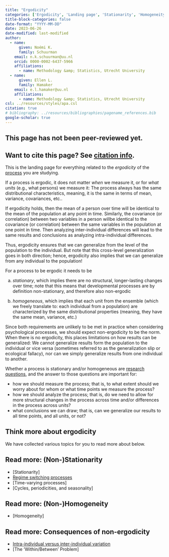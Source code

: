```yaml
---
title: "Ergodicity"
categories: ['Ergodicity', 'Landing page', 'Stationarity', 'Homogeneity']
title-block-categories: false
date-format: "YYYY-MM-DD"
date: 2023-06-26
date-modified: last-modified
author:
  - name:
      given: Noémi K.
      family: Schuurman
    email: n.k.schuurman@uu.nl
    orcid: 0000-0002-6437-5966
    affiliations:
      - name: Methodology &amp; Statistics, Utrecht University
  - name:
      given: Ellen L.
      family: Hamaker
    email: e.l.hamaker@uu.nl
    affiliations:
      - name: Methodology &amp; Statistics, Utrecht University
csl: ../resources/styles/apa.csl
citation: true
# bibliography: ../resources/bibliographies/pagename_references.bib
google-scholar: true
---
```


::: callout-caution
## This page has not been peer-reviewed yet.
:::

::: callout-note
## Want to cite this page? See [citation info](ergodicity.html#citation).
:::

This is the landing page for everything related to the <i> ergodicity </i> of the [process](../processes.qmd) you are studying.

If a process is ergodic, it does not matter *when* we measure it, or for *what units* (e.g., what persons) we measure it: The process always has the same distributional characteristics, meaning, it is the same in terms of mean, variance, covariances, etc.. 

If ergodicity holds, then the mean of a person over time will be identical to the mean of the population at any point in time. Similarly, the covariance (or correlation) between two variables in a person willbe identical to the covariance (or correlation) between the same variables in the population at one point in time. Then analyzing inter-individual differences will lead to the same results and conclusions as analyzing intra-individual differences.

Thus, ergodicity ensures that we can generalize from the level of the population to the individual. But note that this cross-level generalization goes in both direction; hence, ergodicity also implies that we can generalize from any individual to the population!

For a process to be ergodic it needs to be 

a) _stationary_, which implies there are no structural, longer-lasting changes over time; note that this means that developmental processes are by definition non-stationary, and therefore also non-ergodic

b) _homogeneous_, which implies that each unit from the ensemble (which we freely translate to: each individual from a population) are characterized by the same distributional properties (meaning, they have the same mean, variance, etc.)

Since both requirements are unlikely to be met in practice when considering psychological processes, we should expect non-ergodicity to be the norm. When there is no ergodicity, this places limitations on how results can be generalized: We cannot generalize results form the population to the individual or vice versa (sometimes referred to as the generalization slip or ecological fallacy), nor can we simply generalize results from one individual to another.

Whether a process is stationary and/or homogeneous are [research questions](../your-study/research-question.qmd), and the answer to those questions are important for:

- how we should measure the process; that is, to what extent should we worry about for whom or what time points we measure the process?
- how we should analyze the process; that is, do we need to allow for more structural changes in the process across time and/or differences in the process across units?
- what conclusions we can draw; that is, can we generalize our results to all time points, and all units, or not?




## Think more about ergodicity

We have collected various topics for you to read more about below.

::: {.callout-note collapse="false"}
## Read more: (Non-)Stationarity
-   [Stationarity]
-   [Regime switching processes](ergodicity/regime-switching-processes.qmd)
-   [Time-varying processes]
-   [Cycles, periodicities, and seasonality]
:::

::: {.callout-note collapse="false"}
## Read more: (Non-)Homogeneity
-   [Homogeneity]
:::

::: {.callout-note collapse="false"}
## Read more: Consequences of non-ergodicity
-   [Intra-individual versus inter-individual variation](../your-study/research-question/intra-vs-inter-individual-variation.qmd)
-   [The 'Within/Between' Problem]
:::


```{=html}
<!--
# Related pages

-   [Measurement coverage, time span, & granularity.](/TScale_MeasCoverage.html)

-   [Measuring and Relating Multiple Constructs Measured at Different Timescales](/TScale_RelatingConstructs.html)

-   [Capturing Regime Switches](/TScale_Switches.html)

-   [Event-Relations in ILD Measurement](/EventRelations.html)

-   [Measurement Burst Designs]
-->
```
